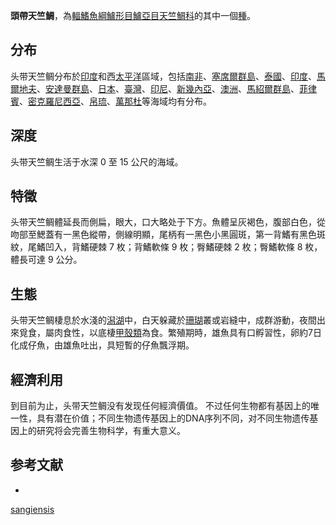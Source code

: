 {{copy edit}}
{{Unreferenced |time=2011-08-22T11:30:05+00:00 }}
{{Speciesbox
| name = 頭帶天竺鯛
| status = NE
| genus = Apogon
| species = sangiensis
| authority = [[Bleeker|Bleeker]], 1857
| synonyms = 
}}
'''頭帶天竺鯛'''，為[[輻鰭魚綱|輻鰭魚綱]][[鱸形目|鱸形目]][[鱸亞目|鱸亞目]][[天竺鯛科|天竺鯛科]]的其中一個[[種|種]]。

==分布==
头带天竺鲷分布於[[印度|印度]]和西[[太平洋|太平洋]]區域，包括[[南非|南非]]、[[塞席爾群島|塞席爾群島]]、[[泰國|泰國]]、[[印度|印度]]、[[馬爾地夫|馬爾地夫]]、[[安達曼群島|安達曼群島]]、[[日本|日本]]、[[臺灣|臺灣]]、[[印尼|印尼]]、[[新幾內亞|新幾內亞]]、[[澳洲|澳洲]]、[[馬紹爾群島|馬紹爾群島]]、[[菲律賓|菲律賓]]、[[密克羅尼西亞|密克羅尼西亞]]、[[帛琉|帛琉]]、[[萬那杜|萬那杜]]等海域均有分布。

==深度==
头带天竺鲷生活于水深 0 至 15 公尺的海域。

==特徵==
头带天竺鲷體延長而側扁，眼大，口大略处于下方。魚體呈灰褐色，腹部白色，從吻部至鰓蓋有一黑色縱帶，側線明顯，尾柄有一黑色小黑圓斑，第一背鰭有黑色斑紋，尾鰭凹入，背鰭硬棘 7 枚；背鰭軟條 9 枚；臀鰭硬棘 2 枚；臀鰭軟條 8 枚，體長可達 9 公分。

==生態==
头带天竺鲷棲息於水淺的[[潟湖|潟湖]]中，白天躲藏於[[珊瑚|珊瑚]]叢或岩縫中，成群游動，夜間出來覓食，屬肉食性，以底棲[[甲殼類|甲殼類]]為食。繁殖期時，雄魚具有口孵習性，卵約7日化成仔魚，由雄魚吐出，具短暫的仔魚飄浮期。

==經濟利用==
到目前为止，头带天竺鲷没有发现任何經濟價值。
不过任何生物都有基因上的唯一性，具有潜在价值；不同生物遗传基因上的DNA序列不同，对不同生物遗传基因上的研究将会完善生物科学，有重大意义。

==参考文献==
*{{FishBase_species|genus=Apogon|species=sangiensis|year=2011|month=12}}
{{Taxonbar|from=Q1081345}}

[[Category:天竺鯛屬|sangiensis]]